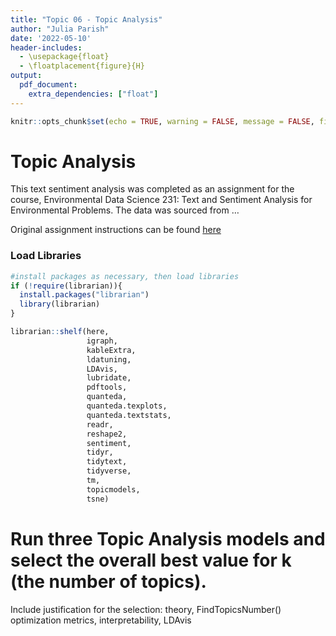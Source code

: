 ```yaml
---
title: "Topic 06 - Topic Analysis"
author: "Julia Parish"
date: '2022-05-10'
header-includes:
  - \usepackage{float}
  - \floatplacement{figure}{H}
output: 
  pdf_document:
    extra_dependencies: ["float"]
---
```


```r
knitr::opts_chunk$set(echo = TRUE, warning = FALSE, message = FALSE, fig.pos='!H')
```

# Topic Analysis

This text sentiment analysis was completed as an assignment for the course, Environmental Data Science 231: Text and Sentiment Analysis for Environmental Problems. The data was sourced from  ...

Original assignment instructions can be found [here](https://maro406.github.io/EDS_231-text-sentiment/topic_6.html)

### Load Libraries

```r
#install packages as necessary, then load libraries
if (!require(librarian)){
  install.packages("librarian")
  library(librarian)
}

librarian::shelf(here,
                 igraph,
                 kableExtra,
                 ldatuning,
                 LDAvis,
                 lubridate,
                 pdftools,
                 quanteda,
                 quanteda.texplots,
                 quanteda.textstats,
                 readr,
                 reshape2,
                 sentiment,
                 tidyr,
                 tidytext,
                 tidyverse,
                 tm,
                 topicmodels,
                 tsne)
```

# Run three Topic Analysis models and select the overall best value for k (the number of topics).

Include  justification for the selection: theory, FindTopicsNumber() optimization metrics, interpretability, LDAvis



